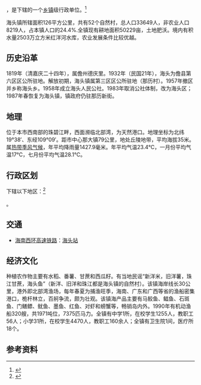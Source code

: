 {{中国乡级行政区|46/90/03/108/000}}

'''{{PAGENAMEBASE}}'''，是{{PRC admin/fullname|46/90/03/108/000|3}}下辖的一个[[乡镇|乡镇]]级行政单位。<ref>{{PRC admin/ref sgc|{{PRC admin/parent|46/90/03/108/000}}}}</ref>

海头镇所辖面积126平方公里，共有52个自然村，总人口33649人，非农业人口8219人，占本镇人口的24.4%.全镇现有耕地面积50229亩，土地肥沃。境内有积水量2503万立方米红洋河水库，农业发展条件比较优越。

== 历史沿革 ==
1819年（清嘉庆二十四年），属儋州德庆里。1932年（民国21年），海头为儋县第六区区公所驻地。解放初期，海头镇属第三区区公所驻地（那历村）。1957年撤区并乡称海头乡。1958年成立海头人民公社。1983年取消公社体制，改为海头区；1987年春恢复为海头镇，镇政府仍驻那历新街。

== 地理 ==
位于本市西南部的珠碧江畔，西面濒临北部湾，为天然港口。地理坐标为北纬19°38′、东经109°09′。距市中心那大镇79公里，地处丘陵地带，平均海拔35米。属[[热带季风气候|热带季风气候]]，年平均降雨量1427.9毫米。年平均气温23.4℃，一月份平均气温17℃，七月份平均气温28.1℃。

== 行政区划 ==

{{PAGENAMEBASE}}下辖以下地区：<ref>{{PRC admin/ref sgc|46/90/03/108/000}}</ref>

{{PRC admin/children|46/90/03/108/000}}。

== 交通 ==
* {{rint|cn|rail}}[[海南西环高速铁路|海南西环高速铁路]]：[[海头站|海头站]]

== 经济文化 ==
种植农作物主要有水稻、番薯、甘蔗和西瓜籽。有当地民谣“新洋米，旧洋薯，珠江甘蔗，海头鱼”（新洋、旧洋和珠江都是海头镇的自然村）。该镇海岸线长30公里，港外即北部湾渔场，每年春夏为捕渔旺季，海南、广东和广西等省的渔船密集港口，桅杆林立，百舸争流，颇为壮观。该镇海产品主要有马鲛鱼、鲳鱼、石斑鱼、门鳝鳔、鱿鱼、墨鱼、红鱼、对虾和螃蟹等，畅销岛内外。1990年有机动渔船320艘，共1971吨位，7375匹马力。全镇有中学1所，在校学生1255人，教职工56人；小学31所，在校学生4470人，教职工160余人；全镇有卫生院1间，医疗所18个。

== 参考资料 ==
{{reflist}}

{{PRC admin/navcat|46/90/03/108/000}}